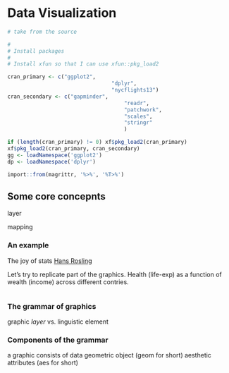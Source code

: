 # Data Visualization {#viz}

```r
# take from the source
```


```r
#
# Install packages
#
# Install xfun so that I can use xfun::pkg_load2

cran_primary <- c("ggplot2", 
								 "dplyr", 
								 "nycflights13")
cran_secondary <- c("gapminder", 
									 "readr", 
									 "patchwork", 
									 "scales", 
									 "stringr"
									 )

if (length(cran_primary) != 0) xf$pkg_load2(cran_primary)
xf$pkg_load2(cran_primary, cran_secondary)
gg <- loadNamespace('ggplot2')
dp <- loadNamespace('dplyr')

import::from(magrittr, '%>%', '%T>%')
```


## Some core concepnts

layer

mapping


### An example

The joy of stats
[Hans Rosling](https://www.youtube.com/watch?v=jbkSRLYSojo)

Let's try to replicate part of the graphics. 
Health (life-exp) as a function of wealth (income) 
across different contries.

```r

```


### The grammar of graphics

graphic *layer* vs. linguistic element






### Components of the grammar

a graphic consists of 
data
geometric object (geom for short)
aesthetic attributes (aes for short)

